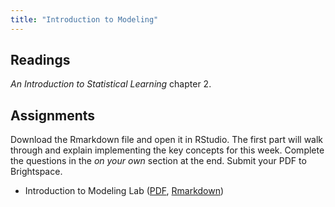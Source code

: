 ```yaml
---
title: "Introduction to Modeling"
---
```


## Readings

*An Introduction to Statistical Learning* chapter 2.


## Assignments

Download the Rmarkdown file and open it in RStudio. The first part will walk through and explain implementing the key concepts for this week. Complete the questions in the *on your own* section at the end. Submit your PDF to Brightspace.

* Introduction to Modeling Lab ([PDF](/assignments/statistical_learning/statistical_learning.pdf), [Rmarkdown](/assignments/statistical_learning/statistical_learning.Rmd))
